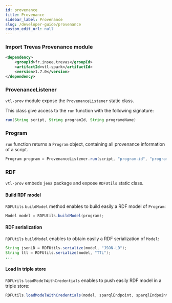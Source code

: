 ```yaml
---
id: provenance
title: Provenance
sidebar_label: Provenance
slug: /developer-guide/provenance
custom_edit_url: null
---
```


### Import Trevas Provenance module

```xml
<dependency>
    <groupId>fr.insee.trevas</groupId>
    <artifactId>vtl-spark</artifactId>
    <version>1.7.0</version>
</dependency>
```

### ProvenanceListener

`vtl-prov` module expose the `ProvenanceListener` static class.

This class give access to the `run` function with the following signature:

```java
run(String script, String programId, String programeName)
```

### Program

`run` function returns a `Program` object, containing all provenance information of a script.

```java
Program program = ProvenanceListener.run(script, "program-id", "program-name");
```

### RDF

`vtl-prov` embeds `jena` package and expose `RDFUtils` static class.

#### Build RDF model

`RDFUtils` `buildModel` method enables to build easily a RDF model of `Program`:

```java
Model model = RDFUtils.buildModel(program);
```

#### RDF serialization

`RDFUtils` `buildModel` enables to obtain easily a RDF serialization of `Model`:

```java
String jsonLD = RDFUtils.serialize(model, "JSON-LD");
String ttl = RDFUtils.serialize(model, "TTL");
...
```

#### Load in triple store

`RDFUrils` `loadModelWithCredentials` enables to push easily RDF model in a triple store:

```java
RDFUtils.loadModelWithCredentials(model, sparqlEndpoint, sparqlEndpointUser, sparlqEndpointPassword);
```
